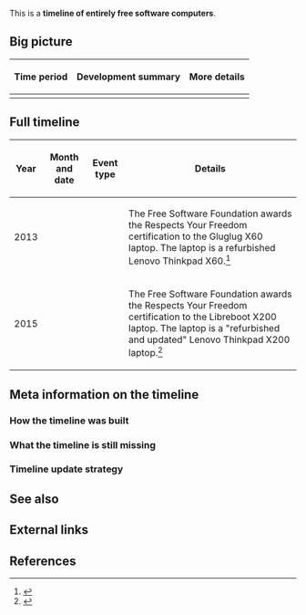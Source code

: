 This is a '''timeline of entirely free software computers'''.

==Big picture==

{| class="wikitable"
! Time period !! Development summary !! More details
|-
|}

==Full timeline==

{| class="sortable wikitable"
! Year !! Month and date !! Event type !! Details
|-
| 2013 || {{dts|December 19}} || || The Free Software Foundation awards the Respects Your Freedom certification to the Gluglug X60 laptop. The laptop is a refurbished Lenovo Thinkpad X60.<ref>{{cite web |url=https://www.fsf.org/news/gluglug-x60-laptop-now-certified-to-respect-your-freedom |title=Gluglug X60 Laptop now certified to Respect Your Freedom |publisher=Free Software Foundation |accessdate=June 10, 2017}}</ref>
|-
| 2015 || {{dts|January 29}} || || The Free Software Foundation awards the Respects Your Freedom certification to the Libreboot X200 laptop. The laptop is a "refurbished and updated" Lenovo Thinkpad X200 laptop.<ref>{{cite web |url=https://www.fsf.org/news/libreboot-x200-laptop-now-fsf-certified-to-respect-your-freedom |title=Libreboot X200 laptop now FSF-certified to respect your freedom |publisher=Free Software Foundation |accessdate=June 10, 2017}}</ref>
|}

==Meta information on the timeline==

===How the timeline was built===

===What the timeline is still missing===

===Timeline update strategy===

==See also==

==External links==

==References==

{{Reflist|30em}}
